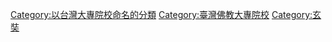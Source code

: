 [[Category:以台灣大專院校命名的分類|Category:以台灣大專院校命名的分類]]
[[Category:臺灣佛教大專院校|Category:臺灣佛教大專院校]]
[[Category:玄奘|Category:玄奘]]